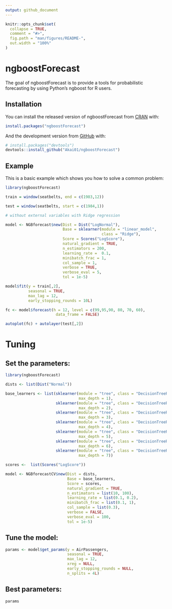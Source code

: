 ```yaml
---
output: github_document
---
```


<!-- README.md is generated from README.Rmd. Please edit that file -->

```r
knitr::opts_chunk$set(
  collapse = TRUE,
  comment = "#>",
  fig.path = "man/figures/README-",
  out.width = "100%"
)

```

# ngboostForecast

<!-- badges: start -->
<!-- badges: end -->

The goal of ngboostForecast is to provide a tools for probabilistic forecasting by using Python's ngboost for R users.

## Installation

You can install the released version of ngboostForecast from [CRAN](https://CRAN.R-project.org) with:

``` r
install.packages("ngboostForecast")
```

And the development version from [GitHub](https://github.com/) with:

``` r
# install.packages("devtools")
devtools::install_github("Akai01/ngboostForecast")
```
## Example

This is a basic example which shows you how to solve a common problem:

```r

library(ngboostForecast)

train = window(seatbelts, end = c(1983,12))

test = window(seatbelts, start = c(1984,1))

# without external variables with Ridge regression

model <- NGBforecast$new(Dist = Dist("LogNormal"),
                         Base = sklearner(module = "linear_model",
                                          class = "Ridge"),
                         Score = Scores("LogScore"),
                         natural_gradient = TRUE,
                         n_estimators = 200,
                         learning_rate =  0.1,
                         minibatch_frac = 1,
                         col_sample = 1,
                         verbose = TRUE,
                         verbose_eval = 5,
                         tol = 1e-5)

model$fit(y = train[,2], 
          seasonal = TRUE, 
          max_lag = 12, 
          early_stopping_rounds = 10L)

fc <- model$forecast(h = 12, level = c(99,95,90, 80, 70, 60), 
                      data_frame = FALSE)

autoplot(fc) + autolayer(test[,2])

```

# Tuning

## Set the parameters:

``` r

library(ngboostForecast)

dists <- list(Dist("Normal"))

base_learners <- list(sklearner(module = "tree", class = "DecisionTreeRegressor", 
                                max_depth = 1), 
                      sklearner(module = "tree", class = "DecisionTreeRegressor",
                                max_depth = 2), 
                      sklearner(module = "tree", class = "DecisionTreeRegressor",
                                max_depth = 3), 
                      sklearner(module = "tree", class = "DecisionTreeRegressor",
                                max_depth = 4), 
                      sklearner(module = "tree", class = "DecisionTreeRegressor",
                                max_depth = 5), 
                      sklearner(module = "tree", class = "DecisionTreeRegressor",
                                max_depth = 6), 
                      sklearner(module = "tree", class = "DecisionTreeRegressor",
                                max_depth = 7))

scores <-  list(Scores("LogScore"))

model <- NGBforecastCV$new(Dist = dists,
                           Base = base_learners,
                           Score = scores,
                           natural_gradient = TRUE,
                           n_estimators = list(10, 100),
                           learning_rate = list(0.1, 0.2),
                           minibatch_frac = list(0.1, 1),
                           col_sample = list(0.3),
                           verbose = FALSE,
                           verbose_eval = 100,
                           tol = 1e-5)

```
## Tune the model:
```r
params <- model$get_params(y = AirPassengers,
                           seasonal = TRUE,
                           max_lag = 12,
                           xreg = NULL,
                           early_stopping_rounds = NULL,
                           n_splits = 4L)

```
## Best parameters:
```r

params
```
